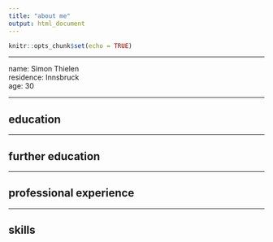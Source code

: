 ```yaml
---
title: "about me"
output: html_document
---
```


```r
knitr::opts_chunk$set(echo = TRUE)
```

*****************************************************

name: Simon Thielen  
residence: Innsbruck  
age: 30  

*****************************************************

## education

*****************************************************

## further education

*****************************************************

## professional experience

*****************************************************

## skills
